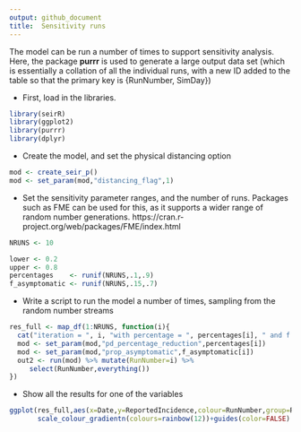 ```yaml
---
output: github_document
title:  Sensitivity runs
---
```


<!-- README.md is generated from README.Rmd. Please edit that file -->
The model can be run a number of times to support sensitivity analysis. Here, the package **purrr** is used to generate a large output data set (which is essentially a collation of all the individual runs, with a new ID added to the table so that the primary key is {RunNumber, SimDay})


* First, load in the libraries.

```r
library(seirR)
library(ggplot2)
library(purrr)
library(dplyr)
```

* Create the model, and set the physical distancing option

```r
mod <- create_seir_p()
mod <- set_param(mod,"distancing_flag",1)
```


* Set the sensitivity parameter ranges, and the number of runs. Packages such as FME can be used for this,
as it supports a wider range of random number generations. https://cran.r-project.org/web/packages/FME/index.html

```r
NRUNS <- 10

lower <- 0.2
upper <- 0.8
percentages    <- runif(NRUNS,.1,.9)
f_asymptomatic <- runif(NRUNS,.15,.7)
```

* Write a script to run the model a number of times, sampling from the random number streams

```r
res_full <- map_df(1:NRUNS, function(i){
  cat("iteration = ", i, "with percentage = ", percentages[i], " and f = ",f_asymptomatic[i],"\n")
  mod <- set_param(mod,"pd_percentage_reduction",percentages[i])
  mod <- set_param(mod,"prop_asymptomatic",f_asymptomatic[i])
  out2 <- run(mod) %>% mutate(RunNumber=i) %>%
     select(RunNumber,everything())
})
```

* Show all the results for one of the variables
```r
ggplot(res_full,aes(x=Date,y=ReportedIncidence,colour=RunNumber,group=RunNumber))+geom_path()+
       scale_colour_gradientn(colours=rainbow(12))+guides(color=FALSE)
```

